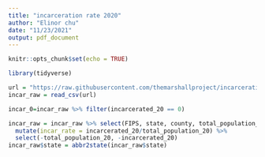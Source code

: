 ```yaml
---
title: "incarceration rate 2020"
author: "Elinor chu"
date: "11/23/2021"
output: pdf_document
---
```


```r
knitr::opts_chunk$set(echo = TRUE)
```

```r
library(tidyverse) 
```


```r
url = "https://raw.githubusercontent.com/themarshallproject/incarceration-census/main/census_incarceration.csv"
incar_raw = read_csv(url)
```


```r
incar_0=incar_raw %>% filter(incarcerated_20 == 0) 
```


```r
incar_raw = incar_raw %>% select(FIPS, state, county, total_population_20, incarcerated_20)%>%
  mutate(incar_rate = incarcerated_20/total_population_20) %>%
  select(-total_population_20, -incarcerated_20) 
incar_raw$state = abbr2state(incar_raw$state)
```

